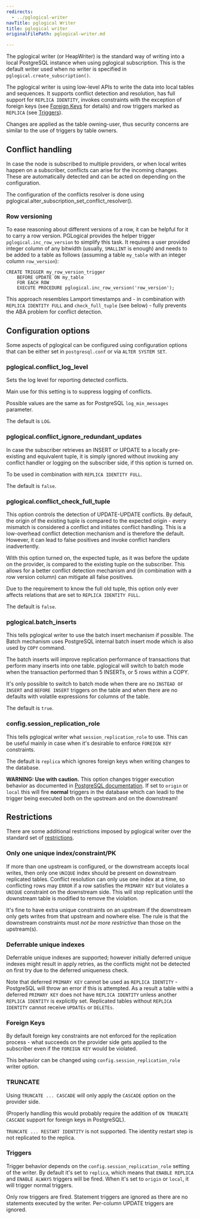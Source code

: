 ```yaml
---
redirects:
  - ../pglogical-writer
navTitle: pglogical Writer
title: pglogical writer
originalFilePath: pglogical-writer.md

---
```


The pglogical writer (or HeapWriter) is the standard way of writing into a local
PostgreSQL instance when using pglogical subscription. This is the default
writer used when no writer is specified in `pglogical.create_subscription()`.

The pglogical writer is using low-level APIs to write the data into local
tables and sequences. It supports conflict detection and resolution,
has full support for `REPLICA IDENTITY`, invokes constraints with the exception
of foreign keys (see [Foreign Keys](#foreign-keys) for details) and row triggers
marked as `REPLICA` (see [Triggers](#triggers)).

Changes are applied as the table owning-user, thus security concerns are similar
to the use of triggers by table owners.

## Conflict handling

In case the node is subscribed to multiple providers, or when local writes
happen on a subscriber, conflicts can arise for the incoming changes. These
are automatically detected and can be acted on depending on the configuration.

The configuration of the conflicts resolver is done using
pglogical.alter_subscription_set_conflict_resolver().

### Row versioning

To ease reasoning about different versions of a row, it can be helpful for it
to carry a row version. PGLogical provides the helper trigger
`pglogical.inc_row_version` to simplify this task. It requires a user
provided integer column of any bitwidth (usually, `SMALLINT` is enough) and
needs to be added to a table as follows (assuming a table `my_table` with
an integer column `row_version`):

```
CREATE TRIGGER my_row_version_trigger
    BEFORE UPDATE ON my_table
    FOR EACH ROW
    EXECUTE PROCEDURE pglogical.inc_row_version('row_version');
```

This approach resembles Lamport timestamps and - in combination with
`REPLICA IDENTITY FULL` and `check_full_tuple` (see below) - fully prevents
the ABA problem for conflict detection.

## Configuration options

Some aspects of pglogical can be configured using configuration options that
can be either set in `postgresql.conf` or via `ALTER SYSTEM SET`.

### pglogical.conflict_log_level

Sets the log level for reporting detected conflicts.

Main use for this setting is to suppress logging of conflicts.

Possible values are the same as for PostgreSQL `log_min_messages` parameter.

The default is `LOG`.

### pglogical.conflict_ignore_redundant_updates

In case the subscriber retrieves an INSERT or UPDATE to a locally
pre-existing and equivalent tuple, it is simply ignored without invoking any
conflict handler or logging on the subscriber side, if this option is turned
on.

To be used in combination with `REPLICA IDENTITY FULL`.

The default is `false`.

### pglogical.conflict_check_full_tuple

This option controls the detection of UPDATE-UPDATE conflicts. By default,
the origin of the existing tuple is compared to the expected origin -
every mismatch is considered a conflict and initiates conflict handling.
This is a low-overhead conflict detection mechanism and is therefore the
default. However, it can lead to false positives and invoke conflict
handlers inadvertently.

With this option turned on, the expected tuple, as it was before the update on
the provider, is compared to the existing tuple on the subscriber. This
allows for a better conflict detection mechanism and (in combination with
a row version column) can mitigate all false positives.

Due to the requirement to know the full old tuple, this option only ever
affects relations that are set to `REPLICA IDENTITY FULL`.

The default is `false`.

### pglogical.batch_inserts

This tells pglogical writer to use the batch insert mechanism if possible. The
Batch mechanism uses PostgreSQL internal batch insert mode which is also used
by `COPY` command.

The batch inserts will improve replication performance of transactions that
perform many inserts into one table. pglogical will switch to batch mode when
the transaction performed than 5 INSERTs, or 5 rows within a COPY.

It's only possible to switch to batch mode when there are no
`INSTEAD OF INSERT` and `BEFORE INSERT` triggers on the table and when
there are no defaults with volatile expressions for columns of the table.

The default is `true`.

### config.session_replication_role

This tells pglogical writer what `session_replication_role` to use. This can be
useful mainly in case when it's desirable to enforce `FOREIGN KEY` constraints.

The default is `replica` which ignores foreign keys when writing changes
to the database.

**WARNING: Use with caution.**
This option changes trigger execution behavior as documented in
[PostgreSQL documentation](https://www.postgresql.org/docs/current/static/runtime-config-client.html#GUC-SESSION-REPLICATION-ROLE).
If set to `origin` or `local` this will fire **normal** triggers in the
database which can leadi to the trigger being executed both on the upstream and on
the downstream!

## Restrictions

There are some additional restrictions imposed by pglogical writer over the
standard set of [restrictions](restrictions).

### Only one unique index/constraint/PK

If more than one upstream is configured, or the downstream accepts local writes,
then only one `UNIQUE` index should be present on downstream replicated tables.
Conflict resolution can only use one index at a time, so conflicting rows may
`ERROR` if a row satisfies the `PRIMARY KEY` but violates a `UNIQUE` constraint
on the downstream side. This will stop replication until the downstream table
is modified to remove the violation.

It's fine to have extra unique constraints on an upstream if the downstream only
gets writes from that upstream and nowhere else. The rule is that the downstream
constraints must *not be more restrictive* than those on the upstream(s).

### Deferrable unique indexes

Deferrable unique indexes are supported; however initially deferred unique
indexes might result in apply retries, as the conflicts might not be detected
on first try due to the deferred uniqueness check.

Note that deferred `PRIMARY KEY` cannot be used as `REPLICA IDENTITY` - PostgreSQL
will throw an error if this is attempted. As a result a table withi a deferred
`PRIMARY KEY` does not have `REPLICA IDENTITY` unless another `REPLICA IDENTITY`
is explicitly set. Replicated tables without `REPLICA IDENTITY` cannot receive
`UPDATEs` or `DELETEs`.

### Foreign Keys

By default foreign key constraints are not enforced for the replication
process - what succeeds on the provider side gets applied to the subscriber
even if the `FOREIGN KEY` would be violated.

This behavior can be changed using `config.session_replication_role` writer
option.

### TRUNCATE

Using `TRUNCATE ... CASCADE` will only apply the `CASCADE` option on the
provider side.

(Properly handling this would probably require the addition of `ON TRUNCATE CASCADE`
support for foreign keys in PostgreSQL).

`TRUNCATE ... RESTART IDENTITY` is not supported. The identity restart step is
not replicated to the replica.

### Triggers

Trigger behavior depends on the `config.session_replication_role` setting of
the writer. By default it's set to `replica`, which means that `ENABLE REPLICA`
and `ENABLE ALWAYS` triggers will be fired. When it's set to `origin` or
`local`, it will trigger normal triggers.

Only row triggers are fired. Statement triggers are ignored as there are no
statements executed by the writer. Per-column UPDATE triggers are ignored.
